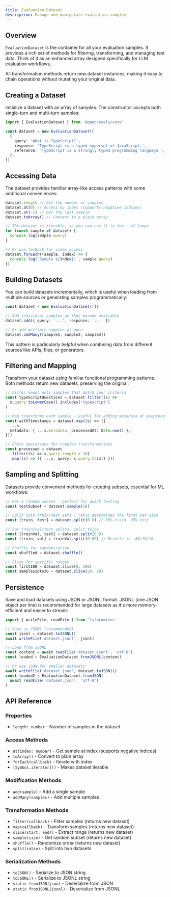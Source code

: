 ```yaml
---
title: Evaluation Dataset
description: Manage and manipulate evaluation samples
---
```


## Overview

`EvaluationDataset` is the container for all your evaluation samples. It provides a rich set of methods for filtering, transforming, and managing test data. Think of it as an enhanced array designed specifically for LLM evaluation workflows.

All transformation methods return new dataset instances, making it easy to chain operations without mutating your original data.

## Creating a Dataset

Initialize a dataset with an array of samples. The constructor accepts both single-turn and multi-turn samples:

```typescript
import { EvaluationDataset } from '@open-evals/core'

const dataset = new EvaluationDataset([
  {
    query: 'What is TypeScript?',
    response: 'TypeScript is a typed superset of JavaScript.',
    reference: 'TypeScript is a strongly typed programming language.',
  },
])
```

## Accessing Data

The dataset provides familiar array-like access patterns with some additional conveniences:

```typescript
dataset.length // Get the number of samples
dataset.at(0) // Access by index (supports negative indices)
dataset.at(-1) // Get the last sample
dataset.toArray() // Convert to a plain array

// The dataset is iterable, so you can use it in for...of loops
for (const sample of dataset) {
  console.log(sample.query)
}

// Or use forEach for index access
dataset.forEach((sample, index) => {
  console.log(`Sample ${index}:`, sample.query)
})
```

## Building Datasets

You can build datasets incrementally, which is useful when loading from multiple sources or generating samples programmatically:

```typescript
const dataset = new EvaluationDataset([])

// Add individual samples as they become available
dataset.add({ query: '...', response: '...' })

// Or add multiple samples at once
dataset.addMany([sample1, sample2, sample3])
```

This pattern is particularly helpful when combining data from different sources like APIs, files, or generators.

## Filtering and Mapping

Transform your dataset using familiar functional programming patterns. Both methods return new datasets, preserving the original:

```typescript
// Filter keeps only samples that match your criteria
const typeScriptQuestions = dataset.filter((s) =>
  s.query.toLowerCase().includes('typescript')
)

// Map transforms each sample - useful for adding metadata or preprocessing
const withTimestamps = dataset.map((s) => ({
  ...s,
  metadata: { ...s.metadata, processedAt: Date.now() },
}))

// Chain operations for complex transformations
const processed = dataset
  .filter((s) => s.query.length > 10)
  .map((s) => ({ ...s, query: s.query.trim() }))
```

## Sampling and Splitting

Datasets provide convenient methods for creating subsets, essential for ML workflows:

```typescript
// Get a random subset - perfect for quick testing
const testSubset = dataset.sample(10)

// Split into train/test sets - ratio determines the first set size
const [train, test] = dataset.split(0.8) // 80% train, 20% test

// For train/val/test splits, split twice
const [trainVal, test] = dataset.split(0.9)
const [train, val] = trainVal.split(0.89) // Results in ~80/10/10

// Shuffle for randomization
const shuffled = dataset.shuffle()

// Slice for specific ranges
const first100 = dataset.slice(0, 100)
const samples20to30 = dataset.slice(20, 30)
```

## Persistence

Save and load datasets using JSON or JSONL format. JSONL (one JSON object per line) is recommended for large datasets as it's more memory-efficient and easier to stream:

```typescript
import { writeFile, readFile } from 'fs/promises'

// Save as JSONL (recommended)
const jsonl = dataset.toJSONL()
await writeFile('dataset.jsonl', jsonl)

// Load from JSONL
const content = await readFile('dataset.jsonl', 'utf-8')
const loaded = EvaluationDataset.fromJSONL(content)

// Or use JSON for smaller datasets
await writeFile('dataset.json', dataset.toJSON())
const loaded2 = EvaluationDataset.fromJSON(
  await readFile('dataset.json', 'utf-8')
)
```

## API Reference

### Properties

- `length: number` - Number of samples in the dataset

### Access Methods

- `at(index: number)` - Get sample at index (supports negative indices)
- `toArray()` - Convert to plain array
- `forEach(callback)` - Iterate with index
- `[Symbol.iterator]()` - Makes dataset iterable

### Modification Methods

- `add(sample)` - Add a single sample
- `addMany(samples)` - Add multiple samples

### Transformation Methods

- `filter(callback)` - Filter samples (returns new dataset)
- `map(callback)` - Transform samples (returns new dataset)
- `slice(start, end?)` - Extract range (returns new dataset)
- `sample(size)` - Get random subset (returns new dataset)
- `shuffle()` - Randomize order (returns new dataset)
- `split(ratio)` - Split into two datasets

### Serialization Methods

- `toJSON()` - Serialize to JSON string
- `toJSONL()` - Serialize to JSONL string
- `static fromJSON(json)` - Deserialize from JSON
- `static fromJSONL(jsonl)` - Deserialize from JSONL
